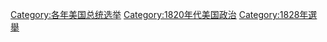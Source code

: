 {{catmore}}

[[Category:各年美国总统选举|Category:各年美国总统选举]]
[[Category:1820年代美国政治|Category:1820年代美国政治]]
[[Category:1828年選舉|Category:1828年選舉]]